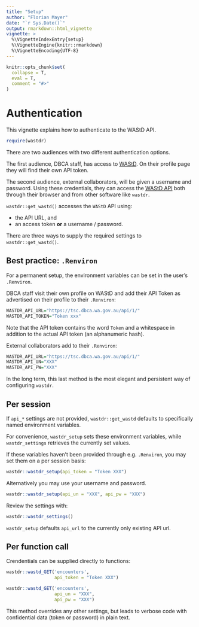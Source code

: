 ```yaml
---
title: "Setup"
author: "Florian Mayer"
date: "`r Sys.Date()`"
output: rmarkdown::html_vignette
vignette: >
  %\VignetteIndexEntry{setup}
  %\VignetteEngine{knitr::rmarkdown}
  %\VignetteEncoding{UTF-8}
---
```


```r
knitr::opts_chunk$set(
  collapse = T,
  eval = T,
  comment = "#>"
)
```
# Authentication

This vignette explains how to authenticate to the WAStD API.

```r
require(wastdr)
```
There are two audiences with two different authentication options.

The first audience, DBCA staff, has access to 
[WAStD](https://strandings.dpaw.wa.gov.au).
On their profile page they will find their own API token.

The second audience, external collaborators, will be given a username and password.
Using these credentials, they can access the 
[WAStD API](https://strandings.dpaw.wa.gov.au/api/1/) 
both through their browser and from other software like `wastdr`.

`wastdr::get_wastd()` accesses the `WAStD` API using:

* the API URL, and 
* an access token **or** a username / password.

There are three ways to supply the required settings to `wastdr::get_wastd()`.


## Best practice: `.Renviron`

For a permanent setup, the environment variables can be set in the user's
`.Renviron`.

DBCA staff visit their own profile on WAStD and add their API Token as advertised on their profile to their `.Renviron`:

```r
WASTDR_API_URL="https://tsc.dbca.wa.gov.au/api/1/"
WASTDR_API_TOKEN="Token xxx"
```

Note that the API token contains the word `Token` and a whitespace in addition
to the actual API token (an alphanumeric hash).

External collaborators add to their `.Renviron`:

```r
WASTDR_API_URL="https://tsc.dbca.wa.gov.au/api/1/"
WASTDR_API_UN="XXX"
WASTDR_API_PW="XXX"
```

In the long term, this last method is the most elegant and persistent way of
configuring `wastdr`.

## Per session

If `api_*` settings are not provided, `wastdr::get_wastd` defaults to 
specifically named environment variables.

For convenience, `wastdr_setup` sets these environment variables, while 
`wastdr_settings` retrieves the currently set values.

If these variables haven't been provided through e.g. `.Renviron`, you may set 
them on a per session basis:

```r
wastdr::wastdr_setup(api_token = "Token XXX")
```

Alternatively you may use your username and password.

```r
wastdr::wastdr_setup(api_un = "XXX", api_pw = "XXX")
```


Review the settings with:

```r
wastdr::wastdr_settings()
```

`wastdr_setup` defaults `api_url` to the currently only existing API url.


## Per function call
Crendentials can be supplied directly to functions:

```r
wastdr::wastd_GET('encounters', 
                  api_token = "Token XXX")

wastdr::wastd_GET('encounters',
                  api_un = "XXX",
                  api_pw = "XXX")
```

This method overrides any other settings, but leads to verbose code with confidential
data (token or password) in plain text.

